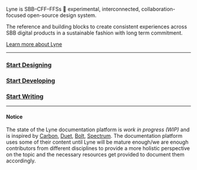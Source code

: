 Lyne is SBB–CFF–FFSs <span class="tag is-info">🧪 experimental</span>, interconnected, collaboration-focused open-source design system.

The reference and building blocks to create consistent experiences across SBB digital products in a sustainable fashion with long term commitment.

[Learn more about Lyne](https://lyne-documentation.netlify.app/about/)

***

### [Start Designing](https://lyne-documentation.netlify.app/designing/)

### [Start Developing](https://lyne-documentation.netlify.app/developing/)

### [Start Writing](https://lyne-documentation.netlify.app/writing/)

***

#### Notice
The state of the Lyne documentation platform is *work in progress (WIP)* and is inspired by [Carbon](https://www.carbondesignsystem.com), [Duet](https://www.duetds.com), [Bolt](https://boltdesignsystem.com), [Spectrum](https://spectrum.adobe.com/). The documentation platform uses some of their content until Lyne will be mature enough/we are enough contributors from different disciplines to provide a more holistic perspective on the topic and the necessary resources get provided to document them accordingly.